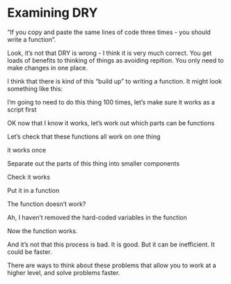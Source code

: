 # Examining DRY

"If you copy and paste the same lines of code three times - you should write a function".

Look, it's not that DRY is wrong - I think it is very much correct. You get loads of benefits to thinking of things as avoiding repition. You only need to make changes in one place.

I think that there is kind of this "build up" to writing a function. It might look something like this:

I'm going to need to do this thing 100 times, let's make sure it works as a script first

OK now that I know it works, let's work out which parts can be functions

Let's check that these functions all work on one thing

it works once

Separate out the parts of this thing into smaller components

Check it works

Put it in a function

The function doesn't work?

Ah, I haven't removed the hard-coded variables in the function

Now the function works.

And it's not that this process is bad. It is good. But it can be inefficient. It could be faster.

There are ways to think about these problems that allow you to work at a higher level, and solve problems faster.
